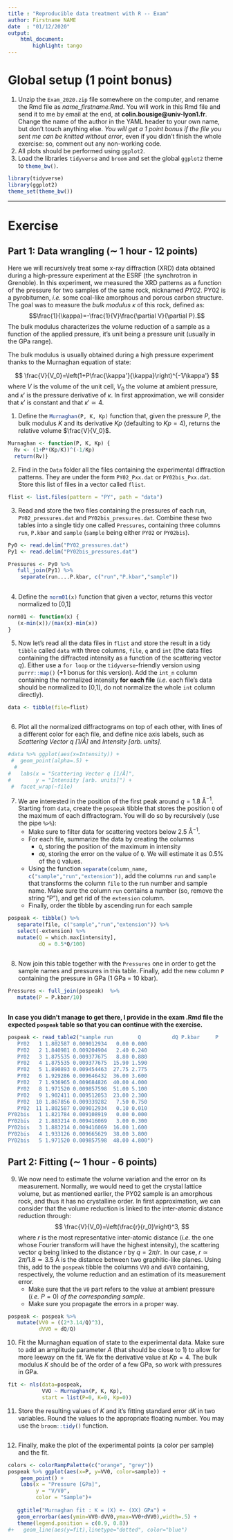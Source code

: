 ---
title : "Reproducible data treatment with R -- Exam"
author: Firstname NAME
date  : "01/12/2020"
output: 
    html_document:
        highlight: tango
---

# Global setup (1 point bonus)

1. Unzip the `Exam_2020.zip` file somewhere on the computer, and rename the Rmd file as *name_firstname.Rmd*. You will work in this Rmd file and send it to me by email at the end, at **colin.bousige@univ-lyon1.fr**. Change the name of the author in the YAML header to your own name, but don't touch anything else. *You will get a 1 point bonus if the file you sent me can be knitted without error*, even if you didn't finish the whole exercise: so, comment out any non-working code.
2. All plots should be performed using `ggplot2`.
3. Load the libraries `tidyverse`{.R} and `broom` and set the global `ggplot2`{.R} theme to `theme_bw()`{.R}.

```{r, message=FALSE}
library(tidyverse)
library(ggplot2)
theme_set(theme_bw())
```

---

# Exercise

## Part 1: Data wrangling ($\sim$ 1 hour - 12 points)

Here we will recursively treat some x-ray diffraction (XRD) data obtained during a high-pressure experiment at the ESRF (the synchrotron in Grenoble). In this experiment, we measured the XRD patterns as a function of the pressure for two samples of the same rock, nicknamed *PY02*. PY02 is a pyrobitumen, *i.e.* some coal-like amorphous and porous carbon structure. The goal was to measure the *bulk modulus* $\kappa$ of this rock, defined as:
$$\frac{1}{\kappa}=-\frac{1}{V}\frac{\partial V}{\partial P}.$$
The bulk modulus characterizes the volume reduction of a sample as a function of the applied pressure, it's unit being a pressure unit (usually in the GPa range).

The bulk modulus is usually obtained during a high pressure experiment thanks to the Murnaghan equation of state:

$$
\frac{V}{V_0}=\left(1+P\frac{\kappa'}{\kappa}\right)^{-1/\kappa'}
$$
where $V$ is the volume of the unit cell, $V_0$ the volume at ambient pressure, and $\kappa'$ is the pressure derivative of $\kappa$. In first approximation, we will consider that $\kappa'$ is constant and that $\kappa'\simeq4$.

1. Define the `Murnaghan(P, K, Kp)`{.R} function that, given the pressure $P$, the bulk modulus $K$ and its derivative $Kp$ (defaulting to $Kp=4$), returns the relative volume $\frac{V}{V_0}$.

```{r}
Murnaghan <- function(P, K, Kp) { 
  Rv <- (1+P*(Kp/K))^(-1/Kp)
  return(Rv)}
```

2. Find in the `Data`{.R} folder all the files containing the experimental diffraction patterns. They are under the form `PY02_Pxx.dat`{.R} or `PY02bis_Pxx.dat`{.R}. Store this list of files in a vector called `flist`{.R}.

```{r}
flist <- list.files(pattern = "PY", path = "data")
```

3. Read and store the two files containing the pressures of each run, `PY02_pressures.dat`{.R} and `PY02bis_pressures.dat`{.R}. Combine these two tables into a single tidy one called `Pressures`{.R}, containing three columns `run`{.R}, `P.kbar`{.R} and `sample`{.R} (`sample`{.R} being either `PY02` or `PY02bis`).

```{r}
Py0 <- read.delim("PY02_pressures.dat")
Py1 <- read.delim("PY02bis_pressures.dat")

Pressures <- Py0 %>%
   full_join(Py1) %>%
    separate(run....P.kbar, c("run","P.kbar","sample")) 
   
```

4. Define the `norm01(x)`{.R} function that given a vector, returns this vector normalized to [0,1]

```{r}
norm01 <- function(x) { 
   (x-min(x))/(max(x)-min(x))
}
```

5. Now let's read all the data files in `flist` and store the result in a tidy `tibble` called `data` with three columns, `file`, `q` and `int` (the data files containing the diffracted intensity as a function of the scattering vector $q$). Either use a `for loop` or the `tidyverse`-friendly version using `purrr::map()`{.R} (+1 bonus for this version). Add the `int_n` column containing the normalized intensity **for each file** (*i.e.* each file's data should be normalized to [0,1], do not normalize the whole `int` column directly).

```{r}
data <- tibble(file=flist) 
   
```

6. Plot all the normalized diffractograms on top of each other, with lines of a different color for each file, and define nice axis labels, such as *Scattering Vector q [1/Å]* and *Intensity [arb. units]*.

```{r}
#data %>% ggplot(aes(x=Intensity)) +
 #  geom_point(alpha=.5) +
  # 
#   labs(x = "Scattering Vector q [1/Å]",
#        y = "Intensity [arb. units]") +
 #  facet_wrap(~file)
```

7. We are interested in the position of the first peak around $q=1.8$ Å$^{-1}$. Starting from `data`, create the `pospeak` tibble that stores the position `Q` of the maximum of each diffractogram. You will do so by recursively (use the pipe `%>%`):
    - Make sure to filter data for scattering vectors below 2.5 Å$^{-1}$. 
    - For each file, summarize the data by creating the columns
        - `Q`, storing the position of the maximum in intensity
        - `dQ`, storing the error on the value of `Q`. We will estimate it as 0.5% of the `Q` values.
    - Using the function `separate(column_name, c("sample","run","extension"))`{.R}, add the columns `run` and `sample` that transforms the column `file` to the run number and sample name. Make sure the column `run` contains a number (so, remove the string "P"), and get rid of the `extension` column.
    - Finally, order the tibble by ascending run for each sample

```{r}
pospeak <- tibble() %>%
   separate(file, c("sample","run","extension")) %>%
   select(-extension) %>%
   mutate(Q = which.max[intensity],
          dQ = 0.5*Q/100)
   
```

8. Now join this table together with the `Pressures` one in order to get the sample names and pressures in this table. Finally, add the new column `P` containing the pressure in GPa (1 GPa = 10 kbar).

```{r}
Pressures <- full_join(pospeak)  %>%
   mutate(P = P.kbar/10)
   
```

**In case you didn't manage to get there, I provide in the exam .Rmd file the expected `pospeak` table so that you can continue with the exercise.**

```{r include=FALSE, warning=FALSE, message=FALSE}
pospeak <- read_table2("sample run        Q          dQ P.kbar     P
   PY02   1 1.802587 0.009012934   0.00 0.000
   PY02   2 1.840981 0.009204904   2.40 0.240
   PY02   3 1.875535 0.009377675   8.80 0.880
   PY02   4 1.875535 0.009377675  15.90 1.590
   PY02   5 1.890893 0.009454463  27.75 2.775
   PY02   6 1.929286 0.009646432  36.00 3.600
   PY02   7 1.936965 0.009684826  40.00 4.000
   PY02   8 1.971520 0.009857598  51.00 5.100
   PY02   9 1.902411 0.009512053  23.00 2.300
   PY02  10 1.867856 0.009339282   7.50 0.750
   PY02  11 1.802587 0.009012934   0.10 0.010
PY02bis   1 1.821784 0.009108919   0.00 0.000
PY02bis   2 1.883214 0.009416069   3.00 0.300
PY02bis   3 1.883214 0.009416069  16.00 1.600
PY02bis   4 1.933126 0.009665629  38.00 3.800
PY02bis   5 1.971520 0.009857598  48.00 4.800")
```


## Part 2: Fitting ($\sim$ 1 hour - 6 points)


9. We now need to estimate the volume variation and the error on its measurement. Normally, we would need to get the crystal lattice volume, but as mentioned earlier, the PY02 sample is an amorphous rock, and thus it has no crystalline order. In first approximation, we can consider that the volume reduction is linked to the inter-atomic distance reduction through:
$$
\frac{V}{V_0}=\left(\frac{r}{r_0}\right)^3,
$$
where $r$ is the most representative inter-atomic distance (*i.e.* the one whose Fourier transform will have the highest intensity), the scattering vector $q$ being linked to the distance $r$ by $q=2\pi/r$. In our case, $r \simeq 2\pi/1.8\simeq 3.5$ Å is the distance between two graphitic-like planes.
Using this, add to the `pospeak` tibble the columns `VV0` and `dVV0` containing, respectively, the volume reduction and an estimation of its measurement error. 
    - Make sure that the `V0` part refers to the value at ambient pressure (*i.e.* $P=0$) *of the corresponding sample*. 
    - Make sure you propagate the errors in a proper way.

```{r}

pospeak <- pospeak %>%
   mutate(VV0 = ((2*3.14/Q)^3),   
          dVV0 = dQ/Q)
```

10. Fit the Murnaghan equation of state to the experimental data. Make sure to add an amplitude parameter $A$ (that should be close to 1) to allow for more leeway on the fit. We fix the derivative value at $Kp=4$. The bulk modulus $K$ should be of the order of a few GPa, so work with pressures in GPa.

```{r}
fit <- nls(data=pospeak,
           VVO ~ Murnaghan(P, K, Kp),
           start = list(P=0, K=0, Kp=0))
```

11. Store the resulting values of $K$ and it's fitting standard error $dK$ in two variables. Round the values to the appropriate floating number. You may use the `broom::tidy()`{.R} function.

```{r}

```

12. Finally, make the plot of the experimental points (a color per sample) and the fit.

```{r}
colors <- colorRampPalette(c("orange", "grey"))
pospeak %>% ggplot(aes(x=P, y=VV0, color=sample)) +
    geom_point() +
    labs(x = "Pressure [GPa]",
         y = "V/V0",
         color = "Sample")+
   
   ggtitle("Murnaghan fit : K = (X) +- (XX) GPa") +
   geom_errorbar(aes(ymin=VV0-dVV0,ymax=VV0+dVV0),width=.5) +
   theme(legend.position = c(0.9, 0.8))
#+   geom_line(aes(y=fit),linetype="dotted", color="blue")
```












